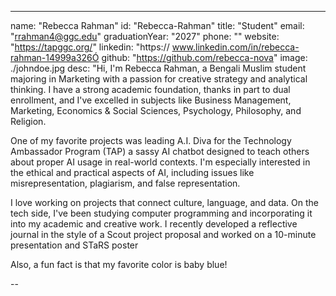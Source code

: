 ---
name: "Rebecca Rahman"
id: "Rebecca-Rahman"
title: "Student"
email: "rrahman4@ggc.edu"
graduationYear: "2027"
phone: ""
website: "https://tapggc.org/"
linkedin: "https:// www.linkedin.com/in/rebecca-rahman-14999a326Ó
github: "https://github.com/rebecca-nova"
image: ./johndoe.jpg
desc: "Hi, I'm Rebecca Rahman, a Bengali Muslim student majoring in Marketing with a passion for creative strategy and analytical thinking. I have a strong academic foundation, thanks in part to dual enrollment, and I've excelled in subjects like Business Management, Marketing, Economics & Social Sciences, Psychology, Philosophy, and Religion.

One of my favorite projects was leading A.I. Diva for the Technology Ambassador Program (TAP) a sassy AI chatbot designed to teach others about proper AI usage in real-world contexts. I'm especially interested in the ethical and practical aspects of AI, including issues like misrepresentation, plagiarism, and false representation.

I love working on projects that connect culture, language, and data. On the tech side, I've been studying computer programming and incorporating it into my academic and creative work. I recently developed a reflective journal in the style of a Scout project proposal and  worked on a 10-minute presentation and STaRS poster 

Also, a fun fact is that my favorite color is baby blue!

--

